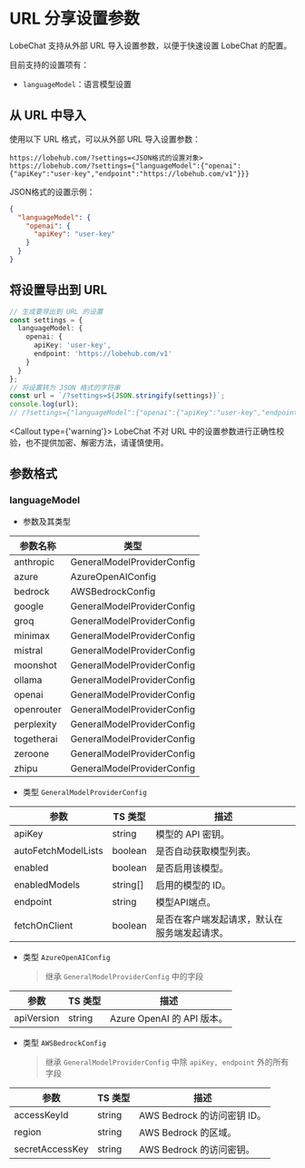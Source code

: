 # URL 分享设置参数

LobeChat 支持从外部 URL 导入设置参数，以便于快速设置 LobeChat 的配置。

目前支持的设置项有：

- `languageModel`：语言模型设置

## 从 URL 中导入

使用以下 URL 格式，可以从外部 URL 导入设置参数：

```plaintext
https://lobehub.com/?settings=<JSON格式的设置对象>
https://lobehub.com/?settings={"languageModel":{"openai":{"apiKey":"user-key","endpoint":"https://lobehub.com/v1"}}}
```

JSON格式的设置示例：

```json
{
  "languageModel": {
    "openai": {
      "apiKey": "user-key"
    }
  }
}
```

## 将设置导出到 URL

```ts
// 生成要导出到 URL 的设置
const settings = {
  languageModel: {
    openai: {
      apiKey: 'user-key',
      endpoint: 'https://lobehub.com/v1'
    }
  }
};
// 将设置转为 JSON 格式的字符串
const url = `/?settings=${JSON.stringify(settings)}`;
console.log(url);
// /?settings={"languageModel":{"openai":{"apiKey":"user-key","endpoint":"https://lobehub.com/v1"}}}
```

<Callout type={'warning'}>
  LobeChat 不对 URL
  中的设置参数进行正确性校验，也不提供加密、解密方法，请谨慎使用。
</Callout>

## 参数格式

### languageModel

- 参数及其类型

| 参数名称   | 类型                       |
| ---------- | -------------------------- |
| anthropic  | GeneralModelProviderConfig |
| azure      | AzureOpenAIConfig          |
| bedrock    | AWSBedrockConfig           |
| google     | GeneralModelProviderConfig |
| groq       | GeneralModelProviderConfig |
| minimax    | GeneralModelProviderConfig |
| mistral    | GeneralModelProviderConfig |
| moonshot   | GeneralModelProviderConfig |
| ollama     | GeneralModelProviderConfig |
| openai     | GeneralModelProviderConfig |
| openrouter | GeneralModelProviderConfig |
| perplexity | GeneralModelProviderConfig |
| togetherai | GeneralModelProviderConfig |
| zeroone    | GeneralModelProviderConfig |
| zhipu      | GeneralModelProviderConfig |

- 类型 `GeneralModelProviderConfig`

| 参数                | TS 类型  | 描述                                         |
| ------------------- | -------- | -------------------------------------------- |
| apiKey              | string   | 模型的 API 密钥。                            |
| autoFetchModelLists | boolean  | 是否自动获取模型列表。                       |
| enabled             | boolean  | 是否启用该模型。                             |
| enabledModels       | string[] | 启用的模型的 ID。                            |
| endpoint            | string   | 模型API端点。                                |
| fetchOnClient       | boolean  | 是否在客户端发起请求，默认在服务端发起请求。 |

- 类型 `AzureOpenAIConfig`
  > 继承 `GeneralModelProviderConfig` 中的字段

| 参数       | TS 类型 | 描述                       |
| ---------- | ------- | -------------------------- |
| apiVersion | string  | Azure OpenAI 的 API 版本。 |

- 类型 `AWSBedrockConfig`
  > 继承 `GeneralModelProviderConfig` 中除 `apiKey, endpoint` 外的所有字段

| 参数            | TS 类型 | 描述                        |
| --------------- | ------- | --------------------------- |
| accessKeyId     | string  | AWS Bedrock 的访问密钥 ID。 |
| region          | string  | AWS Bedrock 的区域。        |
| secretAccessKey | string  | AWS Bedrock 的访问密钥。    |
